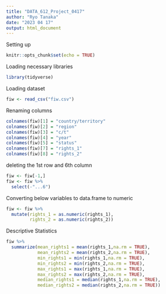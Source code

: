 ```yaml
---
title: "DATA_612_Project_0417"
author: "Ryo Tanaka"
date: "2023 04 17"
output: html_document
---
```


Setting up

```r
knitr::opts_chunk$set(echo = TRUE)
```

Loading necessary libraries

```r
library(tidyverse)
```
Loading dataset
```r
fiw <- read_csv("fiw.csv")
```
Renaming columns

```r
colnames(fiw)[1] = "country/territory"
colnames(fiw)[2] = "region"
colnames(fiw)[3] = "c/t"
colnames(fiw)[4] = "year"
colnames(fiw)[5] = "status"
colnames(fiw)[7] = "rights_1"
colnames(fiw)[8] = "rights_2"
```

deleting the 1st row and 6th column

```r
fiw <- fiw[-1,]
fiw <- fiw %>% 
  select(-"...6")
```

Converting below variables to data.frame to numeric

```r
fiw <- fiw %>% 
  mutate(rights_1 = as.numeric(rights_1),
         rights_2 = as.numeric(rights_2))
```


Descriptive Statistics

```r
fiw %>% 
  summarize(mean_rights1 = mean(rights_1,na.rm = TRUE),
            mean_rights2 = mean(rights_2,na.rm = TRUE),
            min_rights1 = min(rights_1,na.rm = TRUE),
            min_rights2 = min(rights_2,na.rm = TRUE),
            max_rights1 = max(rights_1,na.rm = TRUE),
            max_rights2 = max(rights_2,na.rm = TRUE),
            median_rights1 = median(rights_1,na.rm = TRUE),
            median_rights2 = median(rights_2,na.rm = TRUE))
```



